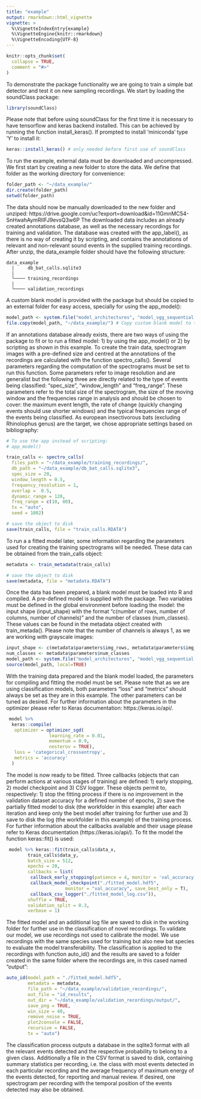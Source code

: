```yaml
---
title: "example"
output: rmarkdown::html_vignette
vignette: >
  %\VignetteIndexEntry{example}
  %\VignetteEngine{knitr::rmarkdown}
  %\VignetteEncoding{UTF-8}
---
```


```r
knitr::opts_chunk$set(
  collapse = TRUE,
  comment = "#>"
)
```

To demonstrate the package functionality we are going to train a simple bat detector and test it on new sampling recordings. We start by loading the soundClass package:
```r
library(soundClass)
```

Please note that before using soundClass for the first time it is necessary to have tensorflow and keras backend installed. This can be achieved by running the function install_keras(). If prompted to install 'miniconda' type 'Y' to install it:   
```r
keras::install_keras() # only needed before first use of soundClass
```

To run the example, external data must be downloaded and uncompressed. We first start by creating a new folder to store the data. We define that folder as the working directory for convenience:
```r
folder_path <- "~/data_example/"
dir.create(folder_path)
setwd(folder_path)
```

The data should now be manually downloaded to the new folder and unziped:
https://drive.google.com/uc?export=download&id=11GmnMC54-SnHwahAymRIIFJ9evsQ3w6P
The downloaded data includes an already created annotations database, as well as the necessary recordings for training and validation. The database was created with the app_label(), as there is no way of creating it by scripting, and contains the annotations of relevant and non-relevant sound events in the supplied training recordings. 
After unzip, the data_example folder should have the following structure:
```
data_example
  |     db_bat_calls.sqlite3
  |
  └──── training_recordings
  |
  └──── validation_recordings
```

A custom blank model is provided with the package but should be copied to an
external folder for easy access, specially for using the app_model():
```r
model_path <- system.file("model_architectures", "model_vgg_sequential.R", package="soundClass")
file.copy(model_path, "~/data_example/") # Copy custom blank model to the folder 'data_example'
```

If an annotations database already exists, there are two ways of using the package to fit or to run a fitted model: 1) by using the app_model() or 2) by scripting as shown in this example. To create the train data, spectrogram images with a pre-defined size and centred at the annotations of the recordings are calculated with the function spectro_calls(). Several parameters regarding the computation of the spectrograms must be set to run this function. Some parameters refer to image resolution and are generalist but the following three are directly related to the type of events being classified: "spec_size", "window_length" and "freq_range". These parameters refer to the total size of the spectrogram, the size of the moving window and the frequencies range in analysis and should be chosen to cover: the maximum event length, the rate of change (quickly changing events should use shorter windows) and the typical frequencies range of the events being classified. 
As european insectivorous bats (excluding Rhinolophus genus) are the target, we chose appropriate settings based on bibliography:
```r
# To use the app instead of scripting:
# app_model()

train_calls <- spectro_calls(
  files_path = "~/data_example/training_recordings/",
  db_path = "~/data_example/db_bat_calls.sqlite3",
  spec_size = 20,
  window_length = 0.5, 
  frequency_resolution = 1,
  overlap =  0.5,
  dynamic_range = 120,
  freq_range = c(10, 80),
  tx = "auto",
  seed = 1002)

# save the object to disk
save(train_calls, file = "train_calls.RDATA")
```

To run a a fitted model later, some information regarding the parameters used for creating the training spectrograms will be needed. These data can be obtained from the train_calls object:
```r
metadata <- train_metadata(train_calls)

# save the object to disk
save(metadata, file = "metadata.RDATA")
```

Once the data has been prepared, a blank model must be loaded into R and compiled. A pre-defined model is supplied with the package. Two variables must be defined in the global environment before loading the model: the input shape (input_shape) with the format "c(number of rows, number of columns, number of channels)" and the number of classes (num_classes). These values can be found in the metadata object created with train_metada(). Please note that the number of channels is always 1, as we are working with grayscale images:
```r
input_shape <- c(metadata$parameters$img_rows, metadata$parameters$img_cols, 1)
num_classes <- metadata$parameters$num_classes
model_path <- system.file("model_architectures", "model_vgg_sequential.R", package="soundClass")
source(model_path, local=TRUE)
```

With the training data prepared and the blank model loaded, the parameters for compiling and fitting the model must be set. Please note that as we are using classification models, both parameters "loss" and "metrics" should always be set as they are in this example. The other parameters can be tuned as desired. For further information about the parameters in the optimizer please refer to Keras documentation: https://keras.io/api/.
```r
 model %>%
  keras::compile(
   optimizer = optimizer_sgd(
                learning_rate = 0.01,
                momentum = 0.9,
                nesterov = TRUE),
   loss = 'categorical_crossentropy',
   metrics = 'accuracy'
  )
```

The model is now ready to be fitted. Three callbacks (objects that can perform actions at various stages of training) are defined: 1) early stopping, 2) model checkpoint and 3) CSV logger. These objects permit to, respectively: 1) stop the fitting process if there is no improvement in the validation dataset accuracy for a defined number of epochs, 2) save the partially fitted model to disk (the workfolder in this example) after each iteration and keep only the best model after training for further use and 3) save to disk the log (the workfolder in this example) of the training process. For further information about the callbacks available and their usage please refer to Keras documentation (https://keras.io/api/). To fit the model the function keras::fit() is used:
```r
 model %>% keras::fit(train_calls$data_x,
        train_calls$data_y,
        batch_size = 512,
        epochs = 20,
        callbacks = list(
         callback_early_stopping(patience = 4, monitor = 'val_accuracy'),
         callback_model_checkpoint("./fitted_model.hdf5",
                      monitor = "val_accuracy", save_best_only = T),
         callback_csv_logger("./fitted_model_log.csv")),
        shuffle = TRUE,
        validation_split = 0.3,
        verbose = 1)
```

The fitted model and an additional log file are saved to disk in the working folder for further use in the classification of novel recordings. To validate our model, we use recordings not used to calibrate the model. We use recordings with the same species used for training but also new bat species to evaluate the model transferability. The classification is applied to the recordings with function auto_id() and the results are saved to a folder created in the same folder where the recordings are, in this cased named "output":
```r
auto_id(model_path = "./fitted_model.hdf5",
        metadata = metadata,
        file_path = "~/data_example/validation_recordings/",
        out_file = "id_results",
        out_dir = "~/data_example/validation_recordings/output/",
        save_png = TRUE,          
        win_size = 40,
        remove_noise = TRUE,
        plot2console = FALSE,
        recursive = FALSE,
        tx = "auto")
```

The classification process outputs a database in the sqlite3 format with all the relevant events detected and the respective probability to belong to a given class. Additionally a file in the CSV format is saved to disk, containing summary statistics per recording, i.e. the class with most events detected in each particular recording and the average frequency of maximum energy of the events detected, for reporting and manual review. If desired, one spectrogram per recording with the temporal position of the events detected may also be obtained. 
